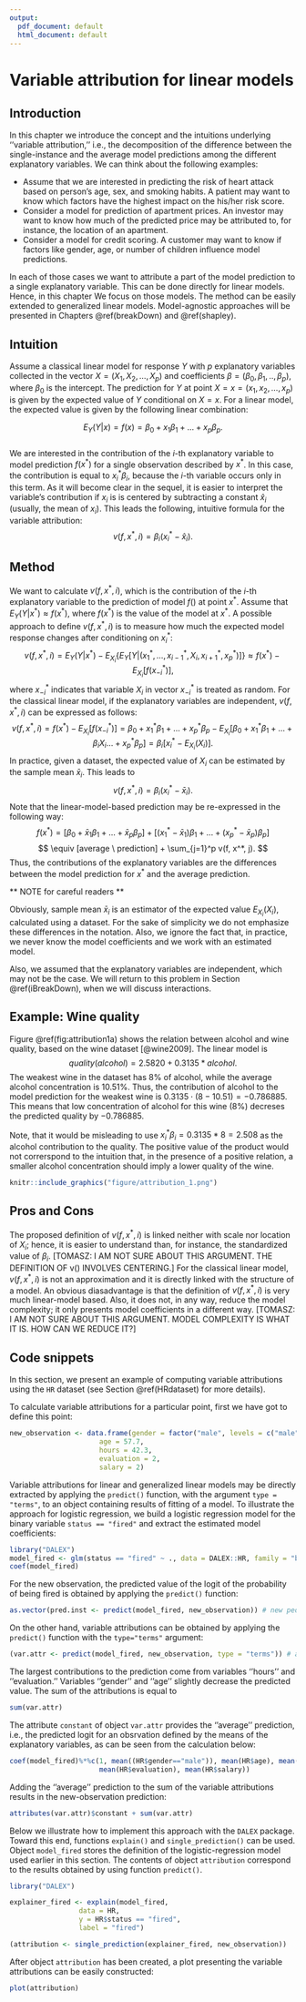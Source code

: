 ```yaml
---
output:
  pdf_document: default
  html_document: default
---
```

# Variable attribution for linear models {#variableAttributionMethods}

## Introduction  

In this chapter we introduce the concept and the intuitions underlying ''variable attribution,'' i.e., the decomposition of the difference between the single-instance and the average model predictions among the different explanatory variables. We can think about the following examples:

* Assume that we are interested in predicting the risk of heart attack based on person's age, sex, and smoking habits. A patient may want to know which factors have the highest impact on the his/her risk score.
* Consider a model for prediction of apartment prices. An investor may want to know how much of the predicted price may be attributed to, for instance, the location of an apartment.
* Consider a model for credit scoring. A customer may want to know if factors like gender, age, or number of children influence model predictions.

In each of those cases we want to attribute a part of the model prediction to a single explanatory variable. This can be done directly for linear models. Hence, in this chapter We focus on those models. The method can be easily extended to generalized linear models. Model-agnostic approaches will be presented in Chapters \@ref(breakDown) and \@ref(shapley).

## Intuition  

Assume a classical linear model for response $Y$ with $p$ explanatory variables collected in the vector $X = (X_1, X_2, \ldots, X_p)$ and coefficients $\beta = (\beta_0, \beta_1, .., \beta_p)$, where $\beta_0$ is the intercept. The prediction for $Y$ at point $X=x=(x_1, x_2, \ldots, x_p)$ is given by the expected value of $Y$ conditional on $X=x$. For a linear model, the expected value is given by the following linear combination:  

$$
E_Y(Y | x) = f(x) = \beta_0 + x_1 \beta_1 + \ldots + x_p \beta_p.
$$  
We are interested in the contribution of the $i$-th explanatory variable to model prediction $f(x^*)$ for a single observation described by $x^*$. In this case, the contribution is equal to $x^*_i\beta_i$, because the $i$-th variable occurs only in this term. As it will become clear in the sequel, it is easier to interpret the variable's contribution if $x_i$ is is centered by subtracting a constant $\hat x_i$ (usually, the mean of $x_i$). This leads the following, intuitive formula for the variable attribution:
$$
v(f, x^*, i) = \beta_i (x_i^* - \hat x_i).
$$

## Method

We want to calculate $v(f, x^*, i)$, which is the contribution of the $i$-th explanatory variable to the prediction of model $f()$ at point $x^*$. Assume that $E_Y(Y | x^*) \approx f(x^*)$, where $f(x^*)$ is the value of the model at $x^*$. A possible approach to define $v(f, x^*, i)$ is to measure how much the expected model response changes after conditioning on $x_i^*$:
$$
v(f, x^*, i) = E_Y(Y | x^*) - E_{X_i}\{E_Y[Y | (x_1^*,\ldots,x_{i-1}^*,X_i,x_{i+1}^*,x_p^*)]\}\approx f(x^*) - E_{X_i}[f(x_{-i}^*)],
$$
where $x_{-i}^*$ indicates that variable $X_i$ in vector $x_{-i}^*$ is treated as random. For the classical linear model, if the explanatory variables are independent, $v(f, x^*, i)$ can be expressed as follows:
$$
v(f, x^*, i) = f(x^*) - E_{X_i}[f(x_{-i}^*)] = \beta_0 + x_1^* \beta_1 + \ldots + x_p^* \beta_p - E_{X_i}[\beta_0 + x_1^* \beta_1 + \ldots +\beta_i X_i \ldots + x_p^* \beta_p] = \beta_i[x^*_i - E_{X_i}(X_i)].
$$
In practice, given a dataset, the expected value of $X_i$ can be estimated by the sample mean $\bar x_i$. This leads to  
$$
v(f, x^*, i) = \beta_i (x^*_i - \bar x_i).
$$
Note that the linear-model-based prediction may be re-expressed in the following way:
$$
f(x^*) = [\beta_0 + \bar x_1 \beta_1 + ... + \bar x_p \beta_p] + [(x_1^* - \bar x_1) \beta_1 + ... + (x_p^* - \bar x_p) \beta_p] 
$$
$$
 \equiv [average \ prediction] + \sum_{j=1}^p v(f, x^*, j).
$$
Thus, the contributions of the explanatory variables are the differences between the model prediction for $x^*$ and  the average prediction.

** NOTE for careful readers **

Obviously, sample mean $\bar x_i$ is an estimator of the expected value $E_{X_i}(X_i)$, calculated using a dataset. For the sake of simplicity we do not emphasize these differences in the notation. Also, we ignore the fact that, in practice, we never know the model coefficients and we work with an estimated model. 

Also, we assumed that the explanatory variables are independent, which may not be the case. We will return to this problem in Section \@ref(iBreakDown), when we will discuss interactions.

## Example: Wine quality

Figure \@ref(fig:attribution1a) shows the relation between alcohol and wine quality, based on the wine dataset [@wine2009]. The linear model is
$$
quality(alcohol) = 2.5820 + 0.3135 * alcohol.
$$
The weakest wine in the dataset has 8\% of alcohol, while the average alcohol concentration is 10.51\%. Thus, the contribution of alcohol to the model prediction for the weakest wine is $0.3135 \cdot (8-10.51) = -0.786885$. This  means that low concentration of alcohol for this wine (8\%) decreses the predicted quality by $-0.786885$.

Note, that it would be misleading to use $x_i^*\beta_i = 0.3135*8 = 2.508$ as the alcohol contribution to the quality. The positive value of the product would not correrspond to the intuition that, in the presence of a positive relation, a smaller alcohol concentration should imply a lower quality of the wine.

```r
knitr::include_graphics("figure/attribution_1.png")
```

## Pros and Cons

The proposed definition of $v(f, x^*, i)$ is linked neither with scale nor location of $X_i$; hence, it is easier to understand than, for instance, the standardized value of $\beta_i$. [TOMASZ: I AM NOT SURE ABOUT THIS ARGUMENT. THE DEFINITION OF v() INVOLVES CENTERING.] For the classical linear model, $v(f, x^*, i)$ is not an approximation and it is directly linked with the structure of a model. An obvious diasadvantage is that the definition of $v(f, x^*, i)$ is very much linear-model based. Also, it does not, in any way, reduce the model complexity; it only presents model coefficients in a different way. [TOMASZ: I AM NOT SURE ABOUT THIS ARGUMENT. MODEL COMPLEXITY IS WHAT IT IS. HOW CAN WE REDUCE IT?]


## Code snippets

In this section, we present an example of computing variable attributions using the `HR` dataset (see Section \@ref(HRdataset) for more details). 

To calculate variable attributions for a particular point, first we have got to define this point:

```r
new_observation <- data.frame(gender = factor("male", levels = c("male", "female")),
                      age = 57.7,
                      hours = 42.3,
                      evaluation = 2,
                      salary = 2)
```

Variable attributions for linear and generalized linear models may be directly extracted by applying the `predict()` function, with the argument `type = "terms"`, to an object containing results of fitting of a model. To illustrate the approach for logistic regression, we build a logistic regression model for the binary variable `status == "fired"` and extract the estimated model coefficients:

```r
library("DALEX")
model_fired <- glm(status == "fired" ~ ., data = DALEX::HR, family = "binomial")
coef(model_fired)
```
For the new observation, the predicted value of the logit of the probability of being fired is obtained by applying the `predict()` function:
```r
as.vector(pred.inst <- predict(model_fired, new_observation)) # new pediction
```
On the other hand, variable attributions can be obtained by applying the `predict()` function with the `type="terms"` argument:
```r
(var.attr <- predict(model_fired, new_observation, type = "terms")) # attributions
```
The largest contributions to the prediction come from variables ''hours'' and ''evaluation.'' Variables ''gender'' and ''age'' slightly decrease the predicted value. The sum of the attributions is equal to
```r
sum(var.attr)
```
The attribute `constant` of object `var.attr` provides the ''average'' prediction, i.e., the predicted logit for an obsrvation defined by the means of the explanatory variables, as can be seen from the calculation below:
```r
coef(model_fired)%*%c(1, mean((HR$gender=="male")), mean(HR$age), mean(HR$hours), 
                      mean(HR$evaluation), mean(HR$salary))
```
Adding the ''average'' prediction to the sum of the variable attributions results in the new-observation prediction:
```r
attributes(var.attr)$constant + sum(var.attr)
```
Below we illustrate how to implement this approach with the `DALEX` package. Toward this end, functions `explain()` and `single_prediction()` can be used. Object `model_fired` stores the definition of the logistic-regression model used earlier in this section. The contents of object `attribution` correspond to the results obtained by using function `predict()`.
```r
library("DALEX")

explainer_fired <- explain(model_fired,
                 data = HR,
                 y = HR$status == "fired",
                 label = "fired")

(attribution <- single_prediction(explainer_fired, new_observation))
```
After object `attribution` has been created, a plot presenting the variable attributions can be easily constructed:
```r
plot(attribution)
```

